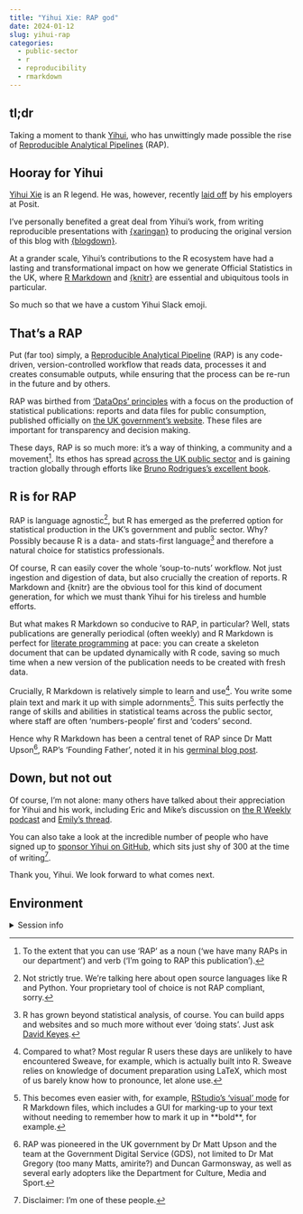 ```yaml
---
title: "Yihui Xie: RAP god"
date: 2024-01-12
slug: yihui-rap
categories:
  - public-sector
  - r
  - reproducibility
  - rmarkdown
---
```


## tl;dr

Taking a moment to thank [Yihui](https://yihui.org/), who has unwittingly made possible the rise of [Reproducible Analytical Pipelines](https://analysisfunction.civilservice.gov.uk/support/reproducible-analytical-pipelines/) (RAP).

## Hooray for Yihui

[Yihui Xie](https://yihui.org/) is an R legend. He was, however, recently [laid off](https://yihui.org/en/2024/01/bye-rstudio/) by his employers at Posit.

I've personally benefited a great deal from Yihui's work, from writing reproducible presentations with [{xaringan}](https://slides.yihui.org/xaringan/#1) to producing the original version of this blog with [{blogdown}](https://pkgs.rstudio.com/blogdown/).

At a grander scale, Yihui's contributions to the R ecosystem have had a lasting and transformational impact on how we generate Official Statistics in the UK, where [R Markdown](https://rmarkdown.rstudio.com/) and [{knitr}](https://yihui.org/knitr/) are essential and ubiquitous tools in particular.

So much so that we have a custom Yihui Slack emoji.

## That's a RAP

Put (far too) simply, a [Reproducible Analytical Pipeline](https://analysisfunction.civilservice.gov.uk/support/reproducible-analytical-pipelines/) (RAP) is any code-driven, version-controlled workflow that reads data, processes it and creates consumable outputs, while ensuring that the process can be re-run in the future and by others.

RAP was birthed from ['DataOps' principles](https://en.wikipedia.org/wiki/DevOps) with a focus on the production of statistical publications: reports and data files for public consumption, published officially on [the UK government's website](https://www.gov.uk/search/research-and-statistics?content_store_document_type=statistics_published&order=updated-newest). These files are important for transparency and decision making.

These days, RAP is so much more: it's a way of thinking, a community and a movement[^verb]. Its ethos has spread [across the UK public sector](https://nhsdigital.github.io/rap-community-of-practice/introduction_to_RAP/history_of_RAP/) and is gaining traction globally through efforts like [Bruno Rodrigues's excellent book](https://raps-with-r.dev/).

## R is for RAP

RAP is language agnostic[^agnostic], but R has emerged as the preferred option for statistical production in the UK's government and public sector. Why? Possibly because R is a data- and stats-first language[^nostats] and therefore a natural choice for statistics professionals.

Of course, R can easily cover the whole 'soup-to-nuts' workflow. Not just ingestion and digestion of data, but also crucially the creation of reports. R Markdown and {knitr} are the obvious tool for this kind of document generation, for which we must thank Yihui for his tireless and humble efforts.

But what makes R Markdown so conducive to RAP, in particular? Well, stats publications are generally periodical (often weekly) and R Markdown is perfect for [literate programming](https://en.wikipedia.org/wiki/Literate_programming) at pace: you can create a skeleton document that can be updated dynamically with R code, saving so much time when a new version of the publication needs to be created with fresh data.

Crucially, R Markdown is relatively simple to learn and use[^sweave]. You write some plain text and mark it up with simple adornments[^visual]. This suits perfectly the range of skills and abilities in statistical teams across the public sector, where staff are often 'numbers-people' first and 'coders' second. 

Hence why R Markdown has been a central tenet of RAP since Dr Matt Upson[^originator], RAP's 'Founding Father', noted it in his [germinal blog post](https://dataingovernment.blog.gov.uk/2017/03/27/reproducible-analytical-pipeline/).

## Down, but not out

Of course, I'm not alone: many others have talked about their appreciation for Yihui and his work, including Eric and Mike's discussion on [the R Weekly podcast](https://rweekly.fireside.fm/147) and [Emily's thread](https://x.com/EmilyRiederer/status/1743672724403241196).

You can also take a look at the incredible number of people who have signed up to [sponsor Yihui on GitHub](https://github.com/sponsors/yihui), which sits just shy of 300 at the time of writing[^sponsor].

Thank you, Yihui. We look forward to what comes next.

## Environment {.appendix}

<details><summary>Session info</summary>
```r
cat("Last rendered:", format(Sys.time(), usetz = TRUE)); sessionInfo()
```
</details>

[^nostats]: R has grown beyond statistical analysis, of course. You can build apps and websites and so much more without ever 'doing stats'. Just ask [David Keyes](https://rwithoutstatistics.com/).
[^visual]: This becomes even easier with, for example, [RStudio's 'visual' mode](https://rstudio.github.io/visual-markdown-editing/) for R Markdown files, which includes a GUI for marking-up to your text without needing to remember how to mark it up in \*\*bold\*\*, for example.
[^sponsor]: Disclaimer: I'm one of these people.
[^agnostic]: Not strictly true. We're talking here about open source languages like R and Python. Your proprietary tool of choice is not RAP compliant, sorry.
[^verb]: To the extent that you can use 'RAP' as a noun ('we have many RAPs in our department') and verb ('I'm going to RAP this publication').
[^originator]: RAP was pioneered in the UK government by Dr Matt Upson and the team at the Government Digital Service (GDS), not limited to Dr Mat Gregory (too many Matts, amirite?) and Duncan Garmonsway, as well as several early adopters like the Department for Culture, Media and Sport.
[^sweave]: Compared to what? Most regular R users these days are unlikely to have encountered Sweave, for example, which is actually built into R. Sweave relies on knowledge of document preparation using LaTeX, which most of us barely know how to pronounce, let alone use. 
